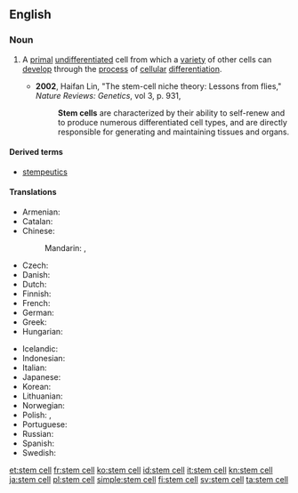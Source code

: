{{wikipedia}}
==English==

===Noun===
{{en-noun|head=[[stem]] [[cell]]}}

# {{medicine|cytology}} A [[primal]] [[undifferentiated]] cell from which a [[variety]] of other cells can [[develop]] through the [[process]] of [[cellular]] [[differentiation]].
#* '''2002''', Haifan Lin, "The stem-cell niche theory: Lessons from flies," ''Nature Reviews: Genetics'', vol 3, p. 931,
#*: '''Stem cells''' are characterized by their ability to self-renew and to produce numerous differentiated cell types, and are directly responsible for generating and maintaining tissues and organs.

====Derived terms====
* [[stempeutics]]

====Translations====
{{trans-top|primal undifferentiated cell}}
* Armenian: {{t-|hy|ցողունային բջիջ|tr=cʿołunayin bǰiǰ|sc=Armn}}
* Catalan: {{t|ca|cèl·lula mare|f}}
* Chinese:
*: Mandarin: {{t|cmn|幹細胞|sc=Hani}}, {{t|cmn|干细胞|tr=gànxìbāo|sc=Hani}}
* Czech: {{t-|cs|kmenová buňka|f}}
* Danish: {{t+|da|stamcelle}}
* Dutch: {{t+|nl|stamcel|f}}
* Finnish: {{t-|fi|kantasolu}}
* French: {{t+|fr|cellule souche|f}}
* German: {{t+|de|Stammzelle|f}}
* Greek: {{t+|el|βλαστοκύτταρο|n|tr=vlastokýttaro|sc=Grek}}
* Hungarian: {{t-|hu|őssejt}}
{{trans-mid}}
* Icelandic: {{t-|is|stofnfruma|f}}
* Indonesian: {{t+|id|sel induk}}
* Italian: {{t-|it|cellula staminale|f}}
* Japanese: {{t+|ja|幹細胞|tr=かんさいぼう, kansaibō|sc=Jpan}}
* Korean: {{t-|ko|줄기세포|tr=julgisepo|sc=Kore}}
* Lithuanian: {{t-|lt|kamieninė ląstelė|f}}
* Norwegian: {{t-|no|stamcelle}}
* Polish: {{t-|pl|komórka macierzysta|f}}, {{t-|pl|komórka pnia|f}}
* Portuguese: {{t-|pt|célula-tronco|f}}
* Russian: {{t+|ru|стволовая клетка|f|tr=stvolovája klétka|sc=Cyrl}}
* Spanish: {{t+|es|célula madre|f}}
* Swedish: {{t+|sv|stamcell|c}}
{{trans-bottom}}

[[et:stem cell]]
[[fr:stem cell]]
[[ko:stem cell]]
[[id:stem cell]]
[[it:stem cell]]
[[kn:stem cell]]
[[ja:stem cell]]
[[pl:stem cell]]
[[simple:stem cell]]
[[fi:stem cell]]
[[sv:stem cell]]
[[ta:stem cell]]